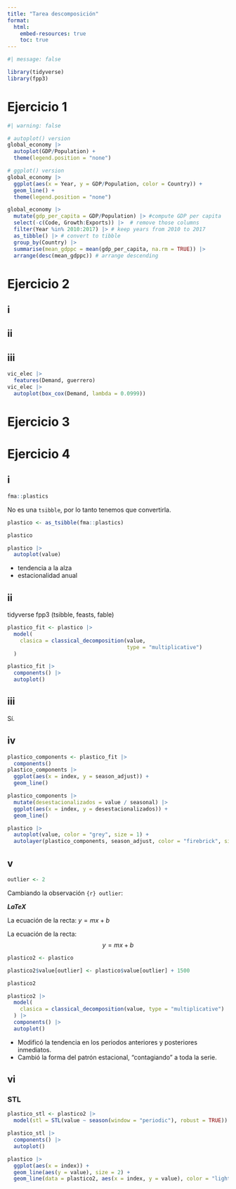 ```yaml
---
title: "Tarea descomposición"
format: 
  html:
    embed-resources: true
    toc: true
---
```


```r
#| message: false

library(tidyverse)
library(fpp3)
```

# Ejercicio 1

```r
#| warning: false

# autoplot() version
global_economy |> 
  autoplot(GDP/Population) +
  theme(legend.position = "none")

# ggplot() version
global_economy |> 
  ggplot(aes(x = Year, y = GDP/Population, color = Country)) +
  geom_line() +
  theme(legend.position = "none")
```

```r
global_economy |> 
  mutate(gdp_per_capita = GDP/Population) |> #compute GDP per capita
  select(-c(Code, Growth:Exports)) |>  # remove those columns
  filter(Year %in% 2010:2017) |> # keep years from 2010 to 2017
  as_tibble() |> # convert to tibble
  group_by(Country) |> 
  summarise(mean_gdppc = mean(gdp_per_capita, na.rm = TRUE)) |> 
  arrange(desc(mean_gdppc)) # arrange descending
```

# Ejercicio 2

## i

## ii

## iii

```r
vic_elec |> 
  features(Demand, guerrero)
vic_elec |> 
  autoplot(box_cox(Demand, lambda = 0.0999))
```


# Ejercicio 3

# Ejercicio 4

## i

```r
fma::plastics
```
No es una `tsibble`, por lo tanto tenemos que convertirla.

```r
plastico <- as_tsibble(fma::plastics)

plastico

plastico |> 
  autoplot(value)
```

- tendencia a la alza
- estacionalidad anual

## ii

tidyverse
fpp3 (tsibble, feasts, fable)

```r
plastico_fit <- plastico |> 
  model(
    clasica = classical_decomposition(value, 
                                      type = "multiplicative")
  )

plastico_fit |> 
  components() |> 
  autoplot()
```


## iii

Sí.

## iv

```r
plastico_components <- plastico_fit |> 
  components()
plastico_components |> 
  ggplot(aes(x = index, y = season_adjust)) +
  geom_line()

plastico_components |>
  mutate(desestacionalizados = value / seasonal) |> 
  ggplot(aes(x = index, y = desestacionalizados)) +
  geom_line()

plastico |> 
  autoplot(value, color = "grey", size = 1) +
  autolayer(plastico_components, season_adjust, color = "firebrick", size = 1)
```


## v

```r
outlier <- 2
```


Cambiando la observación `{r} outlier`:

**_LaTeX_**

La ecuación de la recta: $y = mx + b$


La ecuación de la recta: $$
y = mx + b
$$

```r
plastico2 <- plastico

plastico2$value[outlier] <- plastico$value[outlier] + 1500

plastico2

plastico2 |> 
  model(
    clasica = classical_decomposition(value, type = "multiplicative")
  ) |> 
  components() |> 
  autoplot()
```

- Modificó la tendencia en los periodos anteriores y posteriores inmediatos.
- Cambió la forma del patrón estacional, "contagiando" a toda la serie.


## vi

### STL

```r
plastico_stl <- plastico2 |> 
  model(stl = STL(value ~ season(window = "periodic"), robust = TRUE))

plastico_stl |> 
  components() |> 
  autoplot()
```



```r
plastico |> 
  ggplot(aes(x = index)) +
  geom_line(aes(y = value), size = 2) +
  geom_line(data = plastico2, aes(x = index, y = value), color = "lightblue")
```

